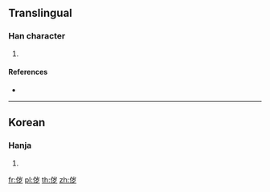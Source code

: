 {{character info/new}}
==Translingual==

===Han character===
{{Han char|rn=9|rad=人|as=06|sn=8|four=|canj=OUNI|ids=⿰亻岁}}

# {{defn|Han|sort=人06}}

====References====
* {{Han ref|kx=0102.291|dkj=|dj=|hdz=|uh=3455|ud=13397|bh=|bd=}}

----

==Korean==

===Hanja===
{{ko-hanja|hangeul=세|rv=se|mr=se|y=sey}}

# {{defn|lang=ko|sort=人06}}

[[fr:㑕]]
[[pl:㑕]]
[[th:㑕]]
[[zh:㑕]]